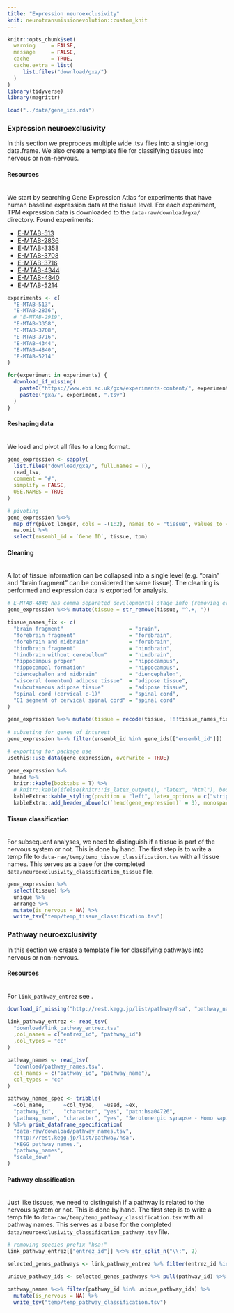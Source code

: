 ```yaml
---
title: "Expression neuroexclusivity"
knit: neurotransmissionevolution::custom_knit
---
```

```r
knitr::opts_chunk$set(
  warning     = FALSE,
  message     = FALSE,
  cache       = TRUE,
  cache.extra = list(
     list.files("download/gxa/")
  )
)
library(tidyverse)
library(magrittr)

load("../data/gene_ids.rda")
```

### Expression neuroexclusivity
In this section we preprocess multiple wide .tsv files into a single long data.frame. We also create a template file for classifying tissues into nervous or non-nervous.

#### **Resources**
` `  
We start by searching Gene Expression Atlas for experiments that have human baseline expression data at the tissue level. For each experiment, TPM expression data is downloaded to the `data-raw/download/gxa/` directory.
Found experiments:

  * [E-MTAB-513](https://www.ebi.ac.uk/gxa/experiments/E-MTAB-513)
  * [E-MTAB-2836](https://www.ebi.ac.uk/gxa/experiments/E-MTAB-2836)
  * [E-MTAB-3358](https://www.ebi.ac.uk/gxa/experiments/E-MTAB-3358)
  * [E-MTAB-3708](https://www.ebi.ac.uk/gxa/experiments/E-MTAB-3708)
  * [E-MTAB-3716](https://www.ebi.ac.uk/gxa/experiments/E-MTAB-3716)
  * [E-MTAB-4344](https://www.ebi.ac.uk/gxa/experiments/E-MTAB-4344)
  * [E-MTAB-4840](https://www.ebi.ac.uk/gxa/experiments/E-MTAB-4840)
  * [E-MTAB-5214](https://www.ebi.ac.uk/gxa/experiments/E-MTAB-5214)
```r
experiments <- c(
  "E-MTAB-513",
  "E-MTAB-2836",
  # "E-MTAB-2919",
  "E-MTAB-3358",
  "E-MTAB-3708",
  "E-MTAB-3716",
  "E-MTAB-4344",
  "E-MTAB-4840",
  "E-MTAB-5214"
)

for(experiment in experiments) {
  download_if_missing(
    paste0("https://www.ebi.ac.uk/gxa/experiments-content/", experiment, "/resources/ExperimentDownloadSupplier.RnaSeqBaseline/tpms.tsv"),
    paste0("gxa/", experiment, ".tsv")
  )
}
```

#### **Reshaping data**
` `  
We load and pivot all files to a long format.
```r
gene_expression <- sapply(
  list.files("download/gxa/", full.names = T),
  read_tsv,
  comment = "#",
  simplify = FALSE,
  USE.NAMES = TRUE
)

# pivoting
gene_expression %<>%
  map_dfr(pivot_longer, cols = -(1:2), names_to = "tissue", values_to = "tpm") %>%
  na.omit %>%
  select(ensembl_id = `Gene ID`, tissue, tpm)
```

#### **Cleaning**
` `  
A lot of tissue information can be collapsed into a single level (e.g. "brain" and "brain fragment" can be considered the same tissue). The cleaning is performed and expression data is exported for analysis.
```r
# E-MTAB-4840 has comma separated developmental stage info (removing everything before ", ")
gene_expression %<>% mutate(tissue = str_remove(tissue, "^.+, "))

tissue_names_fix <- c(
  "brain fragment"                     = "brain",
  "forebrain fragment"                 = "forebrain",
  "forebrain and midbrain"             = "forebrain",
  "hindbrain fragment"                 = "hindbrain",
  "hindbrain without cerebellum"       = "hindbrain",
  "hippocampus proper"                 = "hippocampus",
  "hippocampal formation"              = "hippocampus",
  "diencephalon and midbrain"          = "diencephalon",
  "visceral (omentum) adipose tissue"  = "adipose tissue",
  "subcutaneous adipose tissue"        = "adipose tissue",
  "spinal cord (cervical c-1)"         = "spinal cord",
  "C1 segment of cervical spinal cord" = "spinal cord"
)

gene_expression %<>% mutate(tissue = recode(tissue, !!!tissue_names_fix))
           
# subseting for genes of interest
gene_expression %<>% filter(ensembl_id %in% gene_ids[["ensembl_id"]])

# exporting for package use
usethis::use_data(gene_expression, overwrite = TRUE)
```
```r
gene_expression %>%
  head %>%
  knitr::kable(booktabs = T) %>%
  # knitr::kable(ifelse(knitr::is_latex_output(), "latex", "html"), booktabs = T) %>%
  kableExtra::kable_styling(position = "left", latex_options = c("striped", "HOLD_position")) %>%
  kableExtra::add_header_above(c(`head(gene_expression)` = 3), monospace = T)
```

#### **Tissue classification**
` `  
For subsequent analyses, we need to distinguish if a tissue is part of the nervous system or not. This is done by hand. The first step is to write a temp file to `data-raw/temp/temp_tissue_classification.tsv` with all tissue names. This serves as a base for the completed `data/neuroexclusivity_classification_tissue` file.
```r
gene_expression %>%
  select(tissue) %>%
  unique %>%
  arrange %>%
  mutate(is_nervous = NA) %>%
  write_tsv("temp/temp_tissue_classification.tsv")
```

### Pathway neuroexclusivity
In this section we create a template file for classifying pathways into nervous or non-nervous.

#### **Resources**
` `  
For `link_pathway_entrez` see \hyperref[tab:link_pathway_entrez]{Table 5}.
```r
download_if_missing("http://rest.kegg.jp/list/pathway/hsa", "pathway_names.tsv")
```
```r
link_pathway_entrez <- read_tsv(
  "download/link_pathway_entrez.tsv"
  ,col_names = c("entrez_id", "pathway_id")
  ,col_types = "cc"
)

pathway_names <- read_tsv(
  "download/pathway_names.tsv",
  col_names = c("pathway_id", "pathway_name"),
  col_types = "cc"
)

pathway_names_spec <- tribble(
  ~col_name,      ~col_type,   ~used, ~ex,                                           ~desc,
  "pathway_id",   "character", "yes", "path:hsa04726",                               "KEGG pathway ID",
  "pathway_name", "character", "yes", "Serotonergic synapse - Homo sapiens (human)", "pathway name",
) %T>% print_dataframe_specification(
  "data-raw/download/pathway_names.tsv",
  "http://rest.kegg.jp/list/pathway/hsa",
  "KEGG pathway names.",
  "pathway_names",
  "scale_down"
)
```

#### **Pathway classification**
` `  
Just like tissues, we need to distinguish if a pathway is related to the nervous system or not. This is done by hand. The first step is to write a temp file to `data-raw/temp/temp_pathway_classification.tsv` with all pathway names. This serves as a base for the completed `data/neuroexclusivity_classification_pathway.tsv` file.
```r
# removing species prefix "hsa:"
link_pathway_entrez[["entrez_id"]] %<>% str_split_n("\\:", 2)

selected_genes_pathways <- link_pathway_entrez %>% filter(entrez_id %in% gene_ids[["entrez_id"]])

unique_pathway_ids <- selected_genes_pathways %>% pull(pathway_id) %>% unique

pathway_names %<>% filter(pathway_id %in% unique_pathway_ids) %>%
  mutate(is_nervous = NA) %>%
  write_tsv("temp/temp_pathway_classification.tsv")
```
